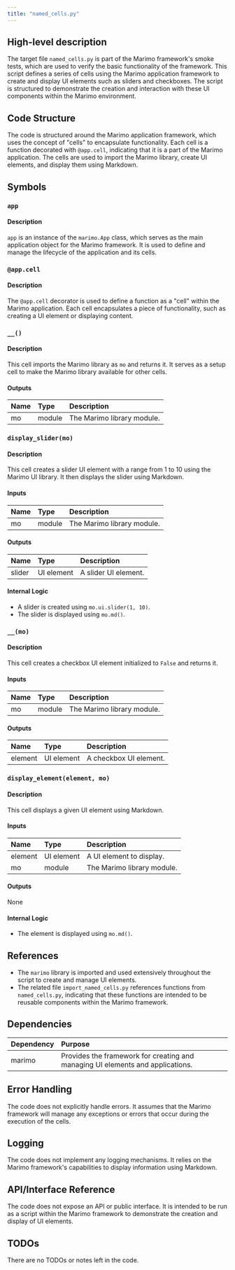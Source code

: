 ```yaml
---
title: "named_cells.py"
---
```


## High-level description

The target file `named_cells.py` is part of the Marimo framework's smoke tests, which are used to verify the basic functionality of the framework. This script defines a series of cells using the Marimo application framework to create and display UI elements such as sliders and checkboxes. The script is structured to demonstrate the creation and interaction with these UI components within the Marimo environment.

## Code Structure

The code is structured around the Marimo application framework, which uses the concept of "cells" to encapsulate functionality. Each cell is a function decorated with `@app.cell`, indicating that it is a part of the Marimo application. The cells are used to import the Marimo library, create UI elements, and display them using Markdown.

## Symbols

### `app`
#### Description
`app` is an instance of the `marimo.App` class, which serves as the main application object for the Marimo framework. It is used to define and manage the lifecycle of the application and its cells.

### `@app.cell`
#### Description
The `@app.cell` decorator is used to define a function as a "cell" within the Marimo application. Each cell encapsulates a piece of functionality, such as creating a UI element or displaying content.

### `__()`
#### Description
This cell imports the Marimo library as `mo` and returns it. It serves as a setup cell to make the Marimo library available for other cells.

#### Outputs
| Name | Type | Description |
|:-----|:-----|:------------|
| mo | module | The Marimo library module. |

### `display_slider(mo)`
#### Description
This cell creates a slider UI element with a range from 1 to 10 using the Marimo UI library. It then displays the slider using Markdown.

#### Inputs
| Name | Type | Description |
|:-----|:-----|:------------|
| mo | module | The Marimo library module. |

#### Outputs
| Name | Type | Description |
|:-----|:-----|:------------|
| slider | UI element | A slider UI element. |

#### Internal Logic
- A slider is created using `mo.ui.slider(1, 10)`.
- The slider is displayed using `mo.md()`.

### `__(mo)`
#### Description
This cell creates a checkbox UI element initialized to `False` and returns it.

#### Inputs
| Name | Type | Description |
|:-----|:-----|:------------|
| mo | module | The Marimo library module. |

#### Outputs
| Name | Type | Description |
|:-----|:-----|:------------|
| element | UI element | A checkbox UI element. |

### `display_element(element, mo)`
#### Description
This cell displays a given UI element using Markdown.

#### Inputs
| Name | Type | Description |
|:-----|:-----|:------------|
| element | UI element | A UI element to display. |
| mo | module | The Marimo library module. |

#### Outputs
None

#### Internal Logic
- The element is displayed using `mo.md()`.

## References

- The `marimo` library is imported and used extensively throughout the script to create and manage UI elements.
- The related file `import_named_cells.py` references functions from `named_cells.py`, indicating that these functions are intended to be reusable components within the Marimo framework.

## Dependencies

| Dependency | Purpose |
|:-----------|:--------|
| marimo | Provides the framework for creating and managing UI elements and applications. |

## Error Handling

The code does not explicitly handle errors. It assumes that the Marimo framework will manage any exceptions or errors that occur during the execution of the cells.

## Logging

The code does not implement any logging mechanisms. It relies on the Marimo framework's capabilities to display information using Markdown.

## API/Interface Reference

The code does not expose an API or public interface. It is intended to be run as a script within the Marimo framework to demonstrate the creation and display of UI elements.

## TODOs

There are no TODOs or notes left in the code.